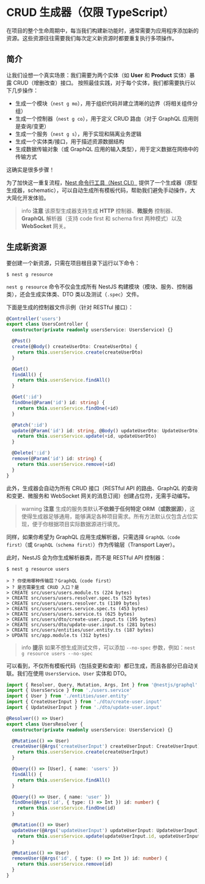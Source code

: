 # CRUD 生成器（仅限 TypeScript）

在项目的整个生命周期中，每当我们构建新功能时，通常需要为应用程序添加新的资源。这些资源往往需要我们每次定义新资源时都要重复执行多项操作。

## 简介

让我们设想一个真实场景：我们需要为两个实体（如 **User** 和 **Product** 实体）暴露 CRUD（增删改查）接口。
按照最佳实践，对于每个实体，我们都需要执行以下几步操作：

- 生成一个模块（`nest g mo`），用于组织代码并建立清晰的边界（将相关组件分组）
- 生成一个控制器（`nest g co`），用于定义 CRUD 路由（对于 GraphQL 应用则是查询/变更）
- 生成一个服务（`nest g s`），用于实现和隔离业务逻辑
- 生成一个实体类/接口，用于描述资源数据结构
- 生成数据传输对象（或 GraphQL 应用的输入类型），用于定义数据在网络中的传输方式

这确实是很多步骤！

为了加快这一重复流程，[Nest 命令行工具（Nest CLI）](/cli/overview) 提供了一个生成器（原型生成器，schematic），可以自动生成所有模板代码，帮助我们避免手动操作，大大简化开发体验。

> info **注意** 该原型生成器支持生成 **HTTP** 控制器、**微服务** 控制器、**GraphQL** 解析器（支持 code first 和 schema first 两种模式）以及 **WebSocket** 网关。

## 生成新资源

要创建一个新资源，只需在项目根目录下运行以下命令：

```shell
$ nest g resource
```

`nest g resource` 命令不仅会生成所有 NestJS 构建模块（模块、服务、控制器类），还会生成实体类、DTO 类以及测试（`.spec`）文件。

下面是生成的控制器文件示例（针对 RESTful 接口）：

```ts
@Controller('users')
export class UsersController {
  constructor(private readonly usersService: UsersService) {}

  @Post()
  create(@Body() createUserDto: CreateUserDto) {
    return this.usersService.create(createUserDto)
  }

  @Get()
  findAll() {
    return this.usersService.findAll()
  }

  @Get(':id')
  findOne(@Param('id') id: string) {
    return this.usersService.findOne(+id)
  }

  @Patch(':id')
  update(@Param('id') id: string, @Body() updateUserDto: UpdateUserDto) {
    return this.usersService.update(+id, updateUserDto)
  }

  @Delete(':id')
  remove(@Param('id') id: string) {
    return this.usersService.remove(+id)
  }
}
```

此外，生成器会自动为所有 CRUD 接口（RESTful API 的路由、GraphQL 的查询和变更、微服务和 WebSocket 网关的消息订阅）创建占位符，无需手动编写。

> warning **注意** 生成的服务类默认**不依赖于任何特定 ORM（或数据源）**，这使得生成器足够通用，能够满足各种项目需求。所有方法默认仅包含占位实现，便于你根据项目实际数据源进行填充。

同样，如果你希望为 GraphQL 应用生成解析器，只需选择 `GraphQL（code first）`（或 `GraphQL（schema first）`）作为传输层（Transport Layer）。

此时，NestJS 会为你生成解析器类，而不是 RESTful API 控制器：

```shell
$ nest g resource users

> ? 你使用哪种传输层？GraphQL（code first）
> ? 是否需要生成 CRUD 入口？是
> CREATE src/users/users.module.ts (224 bytes)
> CREATE src/users/users.resolver.spec.ts (525 bytes)
> CREATE src/users/users.resolver.ts (1109 bytes)
> CREATE src/users/users.service.spec.ts (453 bytes)
> CREATE src/users/users.service.ts (625 bytes)
> CREATE src/users/dto/create-user.input.ts (195 bytes)
> CREATE src/users/dto/update-user.input.ts (281 bytes)
> CREATE src/users/entities/user.entity.ts (187 bytes)
> UPDATE src/app.module.ts (312 bytes)
```

> info **提示** 如果不想生成测试文件，可以添加 `--no-spec` 参数，例如：`nest g resource users --no-spec`

可以看到，不仅所有模板代码（包括变更和查询）都已生成，而且各部分已自动关联。我们在使用 `UsersService`、`User` 实体和 DTO。

```ts
import { Resolver, Query, Mutation, Args, Int } from '@nestjs/graphql'
import { UsersService } from './users.service'
import { User } from './entities/user.entity'
import { CreateUserInput } from './dto/create-user.input'
import { UpdateUserInput } from './dto/update-user.input'

@Resolver(() => User)
export class UsersResolver {
  constructor(private readonly usersService: UsersService) {}

  @Mutation(() => User)
  createUser(@Args('createUserInput') createUserInput: CreateUserInput) {
    return this.usersService.create(createUserInput)
  }

  @Query(() => [User], { name: 'users' })
  findAll() {
    return this.usersService.findAll()
  }

  @Query(() => User, { name: 'user' })
  findOne(@Args('id', { type: () => Int }) id: number) {
    return this.usersService.findOne(id)
  }

  @Mutation(() => User)
  updateUser(@Args('updateUserInput') updateUserInput: UpdateUserInput) {
    return this.usersService.update(updateUserInput.id, updateUserInput)
  }

  @Mutation(() => User)
  removeUser(@Args('id', { type: () => Int }) id: number) {
    return this.usersService.remove(id)
  }
}
```
